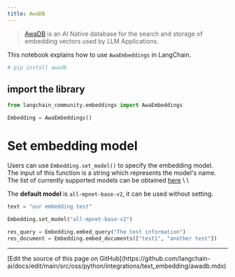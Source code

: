 ```yaml
---
title: AwaDB
---
```


>[AwaDB](https://github.com/awa-ai/awadb) is an AI Native database for the search and storage of embedding vectors used by LLM Applications.

This notebook explains how to use `AwaEmbeddings` in LangChain.

```python
# pip install awadb
```

## import the library

```python
from langchain_community.embeddings import AwaEmbeddings
```

```python
Embedding = AwaEmbeddings()
```

# Set embedding model

Users can use `Embedding.set_model()` to specify the embedding model. \
The input of this function is a string which represents the model's name. \
The list of currently supported models can be obtained [here](https://github.com/awa-ai/awadb) \ \

The **default model** is `all-mpnet-base-v2`, it can be used without setting.

```python
text = "our embedding test"

Embedding.set_model("all-mpnet-base-v2")
```

```python
res_query = Embedding.embed_query("The test information")
res_document = Embedding.embed_documents(["test1", "another test"])
```

---

<Callout icon="pen-to-square" iconType="regular">
  [Edit the source of this page on GitHub](https://github.com/langchain-ai/docs/edit/main/src/oss/python/integrations/text_embedding/awadb.mdx)
</Callout>
